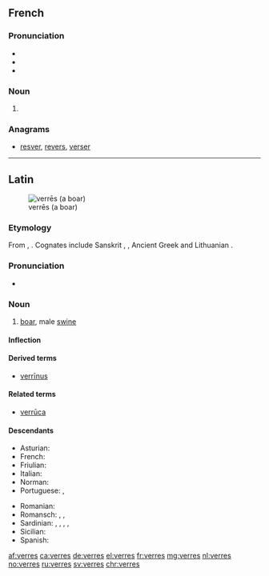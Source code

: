 ==French==

===Pronunciation===
* {{IPA|/vɛʁ/|lang=fr}}
* {{homophones|vair|vairs|verre|vers|vert|verts|lang=fr}}
* {{rhymes|ɛʁ|lang=fr}}

===Noun===
{{head|fr|noun plural form|g=m}}

# {{plural of|verre|lang=fr}}

===Anagrams===
* [[resver#French|resver]], [[revers#French|revers]], [[verser#French|verser]]

----

==Latin==
[[Image:Sus scrofa in Belgium Luc Viatour.JPG|thumb|verrēs (a boar)]]

===Etymology===
From {{etyl|ine-pro|la}} {{m|ine-pro|*wers-}}, {{m|ine-pro|*wr̥s-||male}}. Cognates include Sanskrit {{m|sa|sc=Deva|वृषन्|tr=vṛ́ṣan}}, {{m|sa|sc=Deva|वृष|tr=vṛṣa}}, Ancient Greek {{m|grc|ἄρσην}} and Lithuanian {{m|lt|ver̃šis}}.

===Pronunciation===
* {{a|Classical}} {{IPA|/ˈwer.reːs/|lang=la}}

===Noun===
{{la-noun|verrēs||verris|m|third}}

# [[boar]], male [[swine]]

====Inflection====
{{la-decl-3rd-I|verrēs|verr}}

====Derived terms====
* [[verrinus|verrīnus]]

====Related terms====
* [[verruca|verrūca]]

====Descendants====
{{top2}}
* Asturian: {{l|ast|bracu}}
* French: {{l|fr|verrat}}
* Friulian: {{l|fur|viru}}
* Italian: {{l|it|verro}}
* Norman: {{l|nrf|véthot}}
* Portuguese: {{l|pt|barrão}}, {{l|pt|varrão}}
{{mid2}}
* Romanian: {{l|ro|vier}}
* Romansch: {{l|rm|ver}}, {{l|rm|verr}}, {{l|rm|vier}}
* Sardinian: {{l|sc|berre}}, {{l|sc|berri}}, {{l|sc|erri}}, {{l|sc|erre}}, {{l|sc|verre}}
* Sicilian: {{l|scn|verru}}
* Spanish: {{l|es|verraco}}
{{bottom}}

[[af:verres]]
[[ca:verres]]
[[de:verres]]
[[el:verres]]
[[fr:verres]]
[[mg:verres]]
[[nl:verres]]
[[no:verres]]
[[ru:verres]]
[[sv:verres]]
[[chr:verres]]